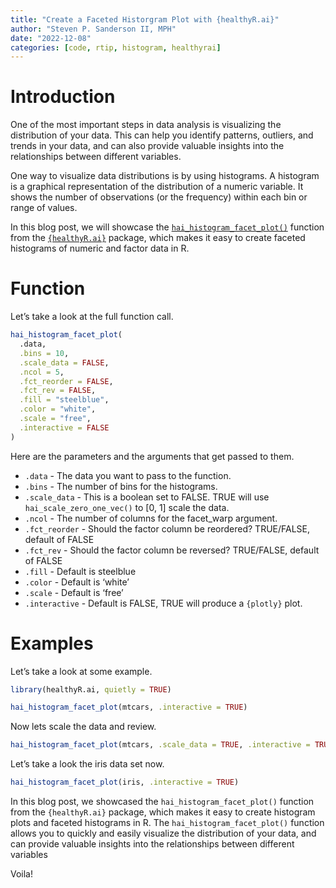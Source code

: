 ```yaml
---
title: "Create a Faceted Historgram Plot with {healthyR.ai}"
author: "Steven P. Sanderson II, MPH"
date: "2022-12-08"
categories: [code, rtip, histogram, healthyrai]
---
```



# Introduction

One of the most important steps in data analysis is visualizing the distribution of your data. This can help you identify patterns, outliers, and trends in your data, and can also provide valuable insights into the relationships between different variables.

One way to visualize data distributions is by using histograms. A histogram is a graphical representation of the distribution of a numeric variable. It shows the number of observations (or the frequency) within each bin or range of values.

In this blog post, we will showcase the [`hai_histogram_facet_plot()`](https://www.spsanderson.com/healthyR.ai/reference/hai_histogram_facet_plot.html) function from the [`{healthyR.ai}`](https://www.spsanderson.com/healthyR.ai/) package, which makes it easy to create faceted histograms of numeric and factor data in R.

# Function

Let's take a look at the full function call.

```r
hai_histogram_facet_plot(
  .data,
  .bins = 10,
  .scale_data = FALSE,
  .ncol = 5,
  .fct_reorder = FALSE,
  .fct_rev = FALSE,
  .fill = "steelblue",
  .color = "white",
  .scale = "free",
  .interactive = FALSE
)
```

Here are the parameters and the arguments that get passed to them.

*  `.data` - The data you want to pass to the function.
*  `.bins` - The number of bins for the histograms.
*  `.scale_data` - This is a boolean set to FALSE. TRUE will use `hai_scale_zero_one_vec()` to [0, 1] scale the data.
*  `.ncol` - The number of columns for the facet_warp argument.
*  `.fct_reorder` - Should the factor column be reordered? TRUE/FALSE, default of FALSE
*  `.fct_rev` - Should the factor column be reversed? TRUE/FALSE, default of FALSE
*  `.fill` - Default is steelblue
*  `.color` - Default is 'white'
*  `.scale` - Default is 'free'
*  `.interactive` - Default is FALSE, TRUE will produce a `{plotly}` plot.

# Examples

Let's take a look at some example.

```r
library(healthyR.ai, quietly = TRUE)

hai_histogram_facet_plot(mtcars, .interactive = TRUE)
```

Now lets scale the data and review.

```r
hai_histogram_facet_plot(mtcars, .scale_data = TRUE, .interactive = TRUE)
```

Let's take a look the iris data set now.

```r
hai_histogram_facet_plot(iris, .interactive = TRUE)
```

In this blog post, we showcased the `hai_histogram_facet_plot()` function from the `{healthyR.ai}` package, which makes it easy to create histogram plots and faceted histograms in R. The `hai_histogram_facet_plot()` function allows you to quickly and easily visualize the distribution of your data, and can provide valuable insights into the relationships between different variables

Voila!